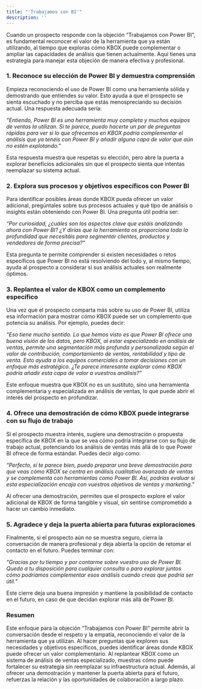 ```yaml
---
title: "'Trabajamos con BI'"
description: ''
---
```


Cuando un prospecto responde con la objeción “Trabajamos con Power BI”, es fundamental reconocer el valor de la herramienta que ya están utilizando, al tiempo que exploras cómo KBOX puede complementar o ampliar las capacidades de análisis que tienen actualmente. Aquí tienes una estrategia para manejar esta objeción de manera efectiva y profesional.

### 1. Reconoce su elección de Power BI y demuestra comprensión

Empieza reconociendo el uso de Power BI como una herramienta sólida y demostrando que entiendes su valor. Esto ayuda a que el prospecto se sienta escuchado y no perciba que estás menospreciando su decisión actual. Una respuesta adecuada sería:

*“Entiendo, Power BI es una herramienta muy completa y muchos equipos de ventas la utilizan. Si te parece, puedo hacerte un par de preguntas rápidas para ver si lo que ofrecemos en KBOX podría complementar el análisis que ya tenéis con Power BI y añadir alguna capa de valor que aún no estén explotando.”*

Esta respuesta muestra que respetas su elección, pero abre la puerta a explorar beneficios adicionales sin que el prospecto sienta que intentas reemplazar su sistema actual.

### 2. Explora sus procesos y objetivos específicos con Power BI

Para identificar posibles áreas donde KBOX pueda ofrecer un valor adicional, pregúntales sobre sus procesos actuales y qué tipo de análisis o insights están obteniendo con Power BI. Una pregunta útil podría ser:

*“Por curiosidad, ¿cuáles son los aspectos clave que estáis analizando ahora con Power BI? ¿Y dirías que la herramienta os proporciona toda la profundidad que necesitáis para segmentar clientes, productos y vendedores de forma precisa?”*

Esta pregunta te permite comprender si existen necesidades o retos específicos que Power BI no está resolviendo del todo y, al mismo tiempo, ayuda al prospecto a considerar si sus análisis actuales son realmente óptimos.

### 3. Replantea el valor de KBOX como un complemento específico

Una vez que el prospecto comparta más sobre su uso de Power BI, utiliza esa información para mostrar cómo KBOX puede ser un complemento que potencia su análisis. Por ejemplo, puedes decir:

*“Eso tiene mucho sentido. Lo que hemos visto es que Power BI ofrece una buena visión de los datos, pero KBOX, al estar especializado en análisis de ventas, permite una segmentación más profunda y personalizada según el valor de contribución, comportamiento de ventas, rentabilidad y tipo de venta. Esto ayuda a los equipos comerciales a tomar decisiones con un enfoque más estratégico. ¿Te parece interesante explorar cómo KBOX podría añadir esta capa de valor a vuestros análisis?”*

Este enfoque muestra que KBOX no es un sustituto, sino una herramienta complementaria y especializada en análisis de ventas, lo que puede abrir el interés del prospecto en profundizar.

### 4. Ofrece una demostración de cómo KBOX puede integrarse con su flujo de trabajo

Si el prospecto muestra interés, sugiere una demostración o propuesta específica de KBOX en la que se vea cómo podría integrarse con su flujo de trabajo actual, potenciando los análisis de ventas más allá de lo que Power BI ofrece de forma estándar. Puedes decir algo como:

*“Perfecto, si te parece bien, puedo preparar una breve demostración para que veas cómo KBOX se centra en análisis cualitativo avanzado de ventas y se complementa con herramientas como Power BI. Así, podrías evaluar si esta especialización encaja con vuestros objetivos de ventas y marketing.”*

Al ofrecer una demostración, permites que el prospecto explore el valor adicional de KBOX de forma tangible y visual, sin sentirse comprometido a hacer un cambio inmediato.

### 5. Agradece y deja la puerta abierta para futuras exploraciones

Finalmente, si el prospecto aún no se muestra seguro, cierra la conversación de manera profesional y deja abierta la opción de retomar el contacto en el futuro. Puedes terminar con:

*“Gracias por tu tiempo y por contarme sobre vuestro uso de Power BI. Quedo a tu disposición para cualquier consulta o para explorar juntos cómo podríamos complementar esos análisis cuando creas que podría ser útil.”*

Este cierre deja una buena impresión y mantiene la posibilidad de contacto en el futuro, en caso de que decidan explorar más allá de Power BI.

### Resumen

Este enfoque para la objeción “Trabajamos con Power BI” permite abrir la conversación desde el respeto y la empatía, reconociendo el valor de la herramienta que ya utilizan. Al hacer preguntas que exploren sus necesidades y objetivos específicos, puedes identificar áreas donde KBOX puede ofrecer un valor complementario. Al replantear KBOX como un sistema de análisis de ventas especializado, muestras cómo puede fortalecer su estrategia sin reemplazar su infraestructura actual. Además, al ofrecer una demostración y mantener la puerta abierta para el futuro, refuerzas la relación y las oportunidades de colaboración a largo plazo.
